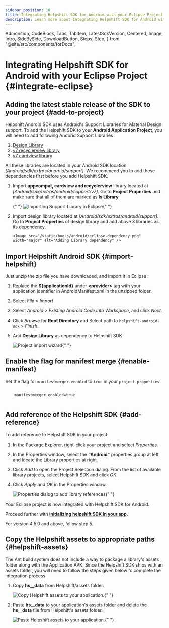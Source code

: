```yaml
---
sidebar_position: 10
title: Integrating Helpshift SDK for Android with your Eclipse Project
description: Learn more about Integrating Helpshift SDK for Android with your Eclipse Project
---
```


  Admonition,
  CodeBlock,
  Tabs,
  TabItem,
  LatestSdkVersion,
  Centered,
  Image,
  Intro,
  SideBySide,
  DownloadButton,
  Steps,
  Step,
} from "@site/src/components/forDocs";

# Integrating Helpshift SDK for Android with your Eclipse Project {#integrate-eclipse}

## Adding the latest stable release of the SDK to your project {#add-to-project}

Helpshift Android SDK uses Android's Support Libraries for Material
Design support. To add the Helpshift SDK to your **Android Application Project**, you
will need to add following Andorid Support Libraries :

1. [Design Library](http://android-developers.blogspot.in/2015/05/android-design-support-library.html)
1. [v7 recyclerview library](http://developer.android.com/tools/support-library/features.html#v7-recyclerview)
1. [v7 cardview library](http://developer.android.com/tools/support-library/features.html#v7-cardview)

All these libraries are located in your Android SDK location
_[Android/sdk/extras/android/support]_. We recommend you to add these dependencies first before you add Helpshift SDK.

1.  Import **appcompat, cardview and recyclerview** library located at
    _[Android/sdk/extras/android/support/v7]_. Go to **Project
    Properties** and make sure that all of them are marked as **Is Library**

    {" "}
    <Image
      src="/static/books/android/eclipse-supportLibrary.png"
      width="major"
      alt="Importing Support Library in Eclipse"
    />{" "}

1.  Import design library located at _[Android/sdk/extras/android/support]_.
    Go to **Project Properties** of design library and add above 3 libraries
    as its dependency.

        <Image src="/static/books/android/eclipse-dependency.png"  width="major" alt="Adding Library dependency" />

## Import Helpshift Android SDK {#import-helpshift}

Just unzip the zip file you have downloaded, and import it in Eclipse :

1. Replace the **${applicationId}** under **&lt;provider>** tag with your application identifier in AndroidManifest.xml in the unzipped folder.
1. Select _File > Import_
1. Select _Android > Existing Android Code Into Workspace_, and click _Next_.
1. Click _Browse_ for **Root Directory** and Select path to
   `helpshift-android-sdk` > _Finish_.
1. Add **Design Library** as dependency to Helpshift SDK

   <Image
     src="/static/books/android/eclipse-helpshiftsdk.png"
     width="major"
     alt="Project import wizard"
   />{" "}

## Enable the flag for manifest merge {#enable-manifest}

Set the flag for `manifestmerger.enabled` to `true` in your `project.properties`:

```text

    manifestmerger.enabled=true


```

## Add reference of the Helpshift SDK {#add-reference}

To add reference to Helpshift SDK in your project:

1. In the Package Explorer, right-click your project and select _Properties_.
1. In the Properties window, select the **"Android"** properties group at left and locate the Library properties at right.
1. Click _Add_ to open the Project Selection dialog. From the list of available library projects, select Helpshift SDK and click _OK_.
1. Click _Apply_ and _OK_ in the Properties window.

   <Image
     src="/static/books/android/eclipse-helpshiftsdk-reference.png"
     width="full"
     alt="Properties dialog to add library references"
   />{" "}

Your Eclipse project is now integrated with Helpshift SDK for Android.

Proceed further with **[initializing helpshift SDK in your app](/android/getting-started#initializing)**.

<Admonition type="info" title="Note">

For version 4.5.0 and above, follow step 5.

</Admonition>

## Copy the Helpshift assets to appropriate paths {#helpshift-assets}

The Ant build system does not include a way to package a library's assets folder along with the Application APK.
Since the Helpshift SDK ships with an assets folder, you will need to follow the steps given below to complete the integration process.

1. Copy **hs\_\_data** from Helpshift/assets folder.

   <Image
     src="/static/books/android/copy-helpshift-assets-eclipse-1.png"
     width="full"
     alt="Copy Helpshift assets to your application."
   />{" "}

1. Paste **hs\_\_data** to your application's assets folder and delete the **hs\_\_data** file from Helpshift's assets folder.

   <Image
     src="/static/books/android/copy-helpshift-assets-eclipse-2.png"
     width="full"
     alt="Paste Helpshift assets to your application."
   />{" "}
